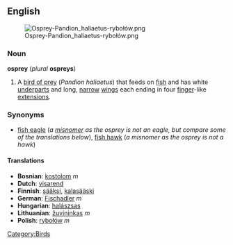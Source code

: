 ==English==
[[Image:Osprey-Pandion haliaetus-rybołów.png|right]]

===Noun===
'''osprey''' (''plural'' '''ospreys''')

#A [[bird of prey]] (''Pandion haliaetus'') that feeds on [[fish]] and has white [[underparts]] and long, [[narrow]] [[wing]]s each ending in four [[finger]]-like [[extension]]s.

===Synonyms===
*[[fish eagle]] (''a [[misnomer]] as the osprey is not an eagle, but compare some of the translations below''), [[fish hawk]] (''a misnomer as the osprey is not a hawk'')

====Translations====
*'''Bosnian''': [[kostolom]] ''m''
*'''Dutch''': [[visarend]]
*'''Finnish''': [[sääksi]], [[kalasääski]]
*'''German''': [[Fischadler]] ''m''
*'''Hungarian''': [[halászsas]]
*'''Lithuanian''': [[žuvininkas]] ''m''
*'''Polish''': [[rybołów]] ''m''

[[Category:Birds]]